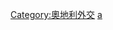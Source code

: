 {{Commonscat|Bilateral relations of Austria}}

[[Category:奧地利外交|Category:奧地利外交]]
[[Category:各国双边关系|a]]